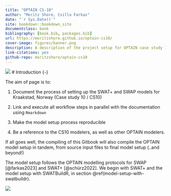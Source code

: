 ```yaml
---
title: "OPTAIN CS-10"
author: "Moritz Shore, Csilla Farkas"
date: "`r Sys.Date()`"
site: bookdown::bookdown_site
documentclass: book
bibliography: [book.bib, packages.bib]
url: https://moritzshore.github.io/optain-cs10/
cover-image: figures/banner.png
description: A description of the project setup for OPTAIN case study 10
link-citations: yes
github-repo: moritzshore/optain-cs10
---
```

![](figures/topbanner.png)
# Introduction {-}

The aim of page is to:

1.  Document the process of setting up the SWAT+ and SWAP models for Kraakstad, Norway (Case study 10 / CS10)

2.  Link and execute all workflow steps in parallel with the documentation using `Rmarkdown`

3.  Make the model setup process reproducible

4.  Be a reference to the CS10 modelers, as well as other OPTAIN modelers.

If all goes well, the compiling of this Gitbook will also compile the OPTAIN model setup in tandem, from source input files to final model setup (..and beyond!)

The model setup follows the OPTAIN modelling protocols for SWAP [@farkas2023] and SWAT+ [@schürz2022]. We begin with SWAT+ and the model setup with SWATBuildR, in section \@ref(model-setup-with-swatbuildr).

![](figures/banner.png)
